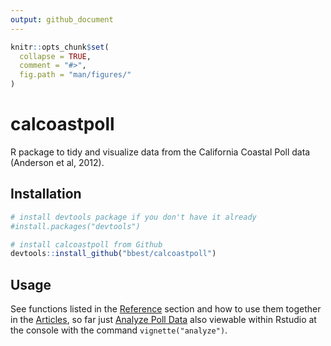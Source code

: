 ```yaml
---
output: github_document
---
```


<!-- README.md is generated from README.Rmd. Please edit that file -->

```r
knitr::opts_chunk$set(
  collapse = TRUE,
  comment = "#>",
  fig.path = "man/figures/"
)
```

# calcoastpoll

R package to tidy and visualize data from the California Coastal Poll data (Anderson et al, 2012).

## Installation

```r
# install devtools package if you don't have it already
#install.packages("devtools")

# install calcoastpoll from Github
devtools::install_github("bbest/calcoastpoll")
```

## Usage

See functions listed in the [Reference](./reference/) section and how to use them together in the [Articles](./articles/), so far just [Analyze Poll Data](./articles/analyze.html) also viewable within Rstudio at the console with the command `vignette("analyze")`.

